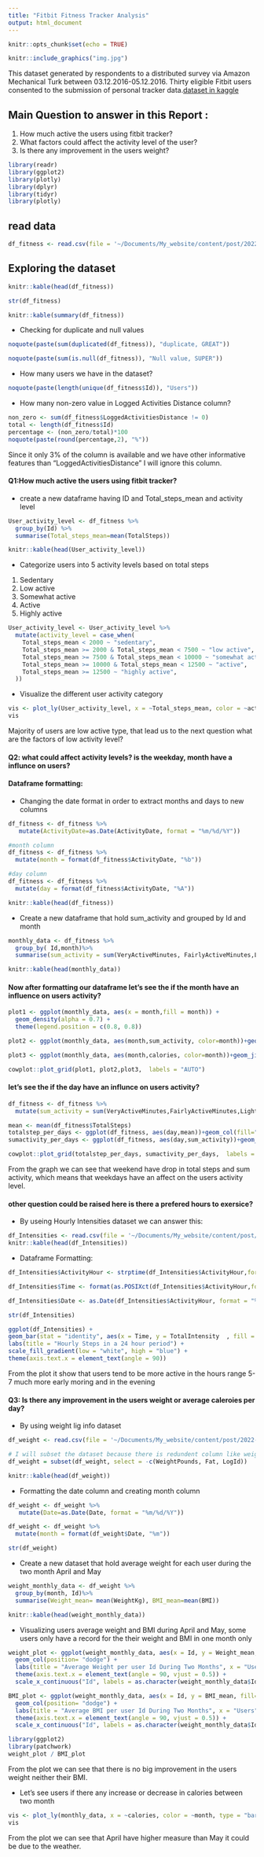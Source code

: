 ```yaml
---
title: "Fitbit Fitness Tracker Analysis"
output: html_document
---
```


```r
knitr::opts_chunk$set(echo = TRUE)
```

```r
knitr::include_graphics("img.jpg")
```

This dataset generated by respondents to a distributed survey via Amazon Mechanical Turk between 03.12.2016-05.12.2016. Thirty eligible Fitbit users consented to the submission of personal tracker data.[dataset in kaggle](https://www.kaggle.com/arashnic/fitbit)


## Main Question to answer in this Report :
1. How much active the users using fitbit tracker? 
2. What factors could affect the activity level of the user? 
3. Is there any improvement in the users weight? 

```r
library(readr)
library(ggplot2)
library(plotly)
library(dplyr)
library(tidyr)
library(plotly)
```

## read data 

```r
df_fitness <- read.csv(file = '~/Documents/My_website/content/post/2022-02-09-fitbit-fitness-tracker-analysis/data/dailyActivity_merged.csv')

```


## Exploring the dataset 
```r
knitr::kable(head(df_fitness))
```

```r
str(df_fitness)
```


```r
knitr::kable(summary(df_fitness))
```

- Checking for duplicate and null values 

```r

noquote(paste(sum(duplicated(df_fitness)), "duplicate, GREAT"))

noquote(paste(sum(is.null(df_fitness)), "Null value, SUPER"))

```

- How many users we have in the dataset? 

```r
noquote(paste(length(unique(df_fitness$Id)), "Users"))
```

- How many non-zero value in Logged Activities Distance column? 

```r
non_zero <- sum(df_fitness$LoggedActivitiesDistance != 0)
total <- length(df_fitness$Id)
percentage <- (non_zero/total)*100
noquote(paste(round(percentage,2), "%"))
```
Since it only 3% of the column is available and we have other informative features than "LoggedActivitiesDistance" I will ignore this column.


#### Q1:How much active the users using fitbit tracker? 

- create a new dataframe having ID and Total_steps_mean and activity level
```r
User_activity_level <- df_fitness %>%
  group_by(Id) %>%
  summarise(Total_steps_mean=mean(TotalSteps))
```

```r
knitr::kable(head(User_activity_level))
```

- Categorize users into 5 activity levels based on total steps
1. Sedentary
2. Low active 
3. Somewhat active
4. Active 
5. Highly active

```r
User_activity_level <- User_activity_level %>%
  mutate(activity_level = case_when(
    Total_steps_mean < 2000 ~ "sedentary",
    Total_steps_mean >= 2000 & Total_steps_mean < 7500 ~ "low active", 
    Total_steps_mean >= 7500 & Total_steps_mean < 10000 ~ "somewhat active", 
    Total_steps_mean >= 10000 & Total_steps_mean < 12500 ~ "active",
    Total_steps_mean >= 12500 ~ "highly active",
  ))
```

- Visualize the different user activity category
```r
vis <- plot_ly(User_activity_level, x = ~Total_steps_mean, color = ~activity_level, type = "bar")
vis

```
Majority of users are low active type, that lead us to the next question what are the factors of low activity level? 


#### Q2: what could affect activity levels? is the weekday, month have a influnce on users?

#### Dataframe formatting:

- Changing the date format in order to extract months and days to new columns  
```r
df_fitness <- df_fitness %>%
   mutate(ActivityDate=as.Date(ActivityDate, format = "%m/%d/%Y")) 

#month column
df_fitness <- df_fitness %>%
  mutate(month = format(df_fitness$ActivityDate, "%b"))

#day column 
df_fitness <- df_fitness %>%
  mutate(day = format(df_fitness$ActivityDate, "%A"))

knitr::kable(head(df_fitness))
```

- Create a new dataframe that hold sum_activity and grouped by Id and month 

```r
monthly_data <- df_fitness %>%
  group_by( Id,month)%>%
  summarise(sum_activity = sum(VeryActiveMinutes, FairlyActiveMinutes,LightlyActiveMinutes,SedentaryMinutes), calories =sum(Calories))
```

```r
knitr::kable(head(monthly_data))
```

#### Now after formatting our dataframe let's see the if the month have an influence on users activity?

```r
plot1 <- ggplot(monthly_data, aes(x = month,fill = month)) +
  geom_density(alpha = 0.7) +
  theme(legend.position = c(0.8, 0.8))

plot2 <- ggplot(monthly_data, aes(month,sum_activity, color=month))+geom_jitter()

plot3 <- ggplot(monthly_data, aes(month,calories, color=month))+geom_jitter()

cowplot::plot_grid(plot1, plot2,plot3,  labels = "AUTO")

```

#### let's see the if the day have an influnce on users activity?
```r

df_fitness <- df_fitness %>%
  mutate(sum_activity = sum(VeryActiveMinutes,FairlyActiveMinutes,LightlyActiveMinutes,SedentaryMinutes))

mean <- mean(df_fitness$TotalSteps)
totalstep_per_days <- ggplot(df_fitness, aes(day,mean))+geom_col(fill="#B1D4E0")+theme(axis.text.x = element_text(angle = 45, hjust=1))
sumactivity_per_days <- ggplot(df_fitness, aes(day,sum_activity))+geom_col(fill="#2E8BC0")+theme(axis.text.x = element_text(angle = 45, hjust=1))

cowplot::plot_grid(totalstep_per_days, sumactivity_per_days,  labels = "AUTO")

```
From the graph we can see that weekend have drop in total steps and sum activity, which means that weekdays have an affect on the users activity level. 

#### other question could be raised here is there a prefered hours to exersice?
- By useing Hourly Intensities dataset we can answer this: 
```r
df_Intensities <- read.csv(file = '~/Documents/My_website/content/post/2022-02-09-fitbit-fitness-tracker-analysis/data/hourlyIntensities_merged.csv')
knitr::kable(head(df_Intensities))
```
- Dataframe Formatting: 
```r

df_Intensities$ActivityHour <- strptime(df_Intensities$ActivityHour,format="%m/%d/%Y %H:%M:%S")

df_Intensities$Time <- format(as.POSIXct(df_Intensities$ActivityHour,format="%Y:%m:%d %H:%M:%S"),"%H:%M:%S")

df_Intensities$Date <- as.Date(df_Intensities$ActivityHour, format = "%m:%d:%Y")

str(df_Intensities)
```

```r
ggplot(df_Intensities) + 
geom_bar(stat = "identity", aes(x = Time, y = TotalIntensity  , fill = TotalIntensity  )) +
labs(title = "Hourly Steps in a 24 hour period") +
scale_fill_gradient(low = "white", high = "blue") + 
theme(axis.text.x = element_text(angle = 90))
```
From the plot it show that users tend to be more active in the hours range 5-7 much more early moring and in the evening



#### Q3: Is there any improvement in the users weight or average caleroies per day? 
- By using weight lig info dataset 

```r
df_weight <- read.csv(file = '~/Documents/My_website/content/post/2022-02-09-fitbit-fitness-tracker-analysis/data/weightLogInfo_merged.csv')

# I will subset the dataset because there is redundent column like weight in pound
df_weight = subset(df_weight, select = -c(WeightPounds, Fat, LogId))

knitr::kable(head(df_weight))
```
- Formatting the date column and creating month column 
```r
df_weight <- df_weight %>%
   mutate(Date=as.Date(Date, format = "%m/%d/%Y")) 

df_weight <- df_weight %>%
  mutate(month = format(df_weight$Date, "%m"))

str(df_weight)
```

- Create a new dataset that hold average weight for each user during the two month April and May 
```r
weight_monthly_data <- df_weight %>%
  group_by(month, Id)%>%
  summarise(Weight_mean= mean(WeightKg), BMI_mean=mean(BMI))
```

```r
knitr::kable(head(weight_monthly_data))
```

- Visualizing users average weight and BMI during April and May, some users only have a record for the their weight and BMI in one month only  
```r
weight_plot <- ggplot(weight_monthly_data, aes(x = Id, y = Weight_mean, fill=month)) + 
  geom_col(position= "dodge") + 
  labs(title = "Average Weight per user Id During Two Months", x = "Users")+
  theme(axis.text.x = element_text(angle = 90, vjust = 0.5)) +
  scale_x_continuous("Id", labels = as.character(weight_monthly_data$Id), breaks = weight_monthly_data$Id)

BMI_plot <- ggplot(weight_monthly_data, aes(x = Id, y = BMI_mean, fill=month)) + 
  geom_col(position= "dodge") + 
  labs(title = "Average BMI per user Id During Two Months", x = "Users")+
  theme(axis.text.x = element_text(angle = 90, vjust = 0.5)) +
  scale_x_continuous("Id", labels = as.character(weight_monthly_data$Id), breaks = weight_monthly_data$Id)

library(ggplot2)
library(patchwork)
weight_plot / BMI_plot

```

From the plot we can see that there is no big improvement in the users weight neither their BMI.  

- Let's see users if there any increase or decrease in calories between two month 

```r
vis <- plot_ly(monthly_data, x = ~calories, color = ~month, type = "bar")
vis
```
From the plot we can see that April have higher measure than May it could be due to the weather. 